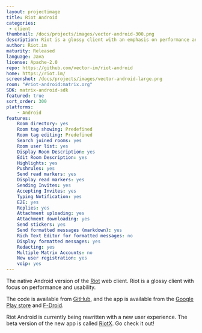 ```yaml
---
layout: projectimage
title: Riot Android
categories: 
 - client
thumbnail: /docs/projects/images/vector-android-300.png
description: Riot is a glossy client with an emphasis on performance and usability
author: Riot.im
maturity: Released
language: Java
license: Apache-2.0
repo: https://github.com/vector-im/riot-android
home: https://riot.im/
screenshot: /docs/projects/images/vector-android-large.png
room: "#riot-android:matrix.org"
SDK: matrix-android-sdk
featured: true
sort_order: 300
platforms:
    - Android
features:
    Room directory: yes
    Room tag showing: Predefined
    Room tag editing: Predefined
    Search joined rooms: yes
    Room user list: yes
    Display Room Description: yes
    Edit Room Description: yes
    Highlights: yes
    Pushrules: yes
    Send read markers: yes
    Display read markers: yes
    Sending Invites: yes
    Accepting Invites: yes
    Typing Notification: yes
    E2E: yes
    Replies: yes
    Attachment uploading: yes
    Attachment downloading: yes
    Send stickers: yes
    Send formatted messages (markdown): yes
    Rich Text Editor for formatted messages: no
    Display formatted messages: yes
    Redacting: yes
    Multiple Matrix Accounts: no
    New user registration: yes
    voip: yes
---
```


The native Android version of the [Riot](/docs/projects/client/riot) web client. Riot is a glossy client with focus on performance and usability.

The code is available from [GitHub](https://github.com/vector-im/riot-android), and the app is available from the [Google Play store](https://play.google.com/store/apps/details?id=im.vector.app) and [F-Droid](https://f-droid.org/packages/im.vector.alpha/).

Riot Android is currently being rewritten with a new user experience. The beta version of the new app is called [RiotX](/docs/projects/client/riotx). Go check it out!
